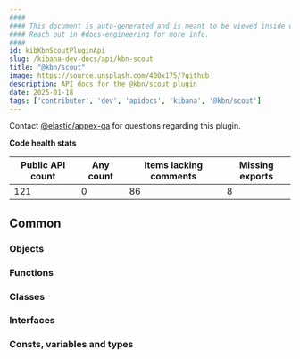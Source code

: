 ```yaml
---
####
#### This document is auto-generated and is meant to be viewed inside our experimental, new docs system.
#### Reach out in #docs-engineering for more info.
####
id: kibKbnScoutPluginApi
slug: /kibana-dev-docs/api/kbn-scout
title: "@kbn/scout"
image: https://source.unsplash.com/400x175/?github
description: API docs for the @kbn/scout plugin
date: 2025-01-18
tags: ['contributor', 'dev', 'apidocs', 'kibana', '@kbn/scout']
---
```




Contact [@elastic/appex-qa](https://github.com/orgs/elastic/teams/appex-qa) for questions regarding this plugin.

**Code health stats**

| Public API count  | Any count | Items lacking comments | Missing exports |
|-------------------|-----------|------------------------|-----------------|
| 121 | 0 | 86 | 8 |

## Common

### Objects
<DocDefinitionList data={kbnScoutObj.common.objects}/>

### Functions
<DocDefinitionList data={kbnScoutObj.common.functions}/>

### Classes
<DocDefinitionList data={kbnScoutObj.common.classes}/>

### Interfaces
<DocDefinitionList data={kbnScoutObj.common.interfaces}/>

### Consts, variables and types
<DocDefinitionList data={kbnScoutObj.common.misc}/>


